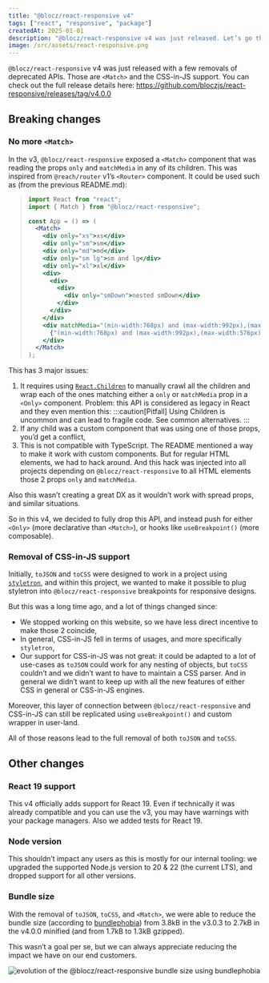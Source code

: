 ```yaml
---
title: "@blocz/react-responsive v4"
tags: ["react", "responsive", "package"]
createdAt: 2025-01-01
description: "@blocz/react-responsive v4 was just released. Let’s go through all the different features and changes added by this new major version"
image: /src/assets/react-responsive.png
---
```



`@blocz/react-responsive` v4 was just released with a few removals of deprecated APIs. Those are `<Match>` and the CSS-in-JS support. You can check out the full release details here: https://github.com/bloczjs/react-responsive/releases/tag/v4.0.0

## Breaking changes

### No more `<Match>`

In the v3, `@blocz/react-responsive` exposed a `<Match>` component that was reading the props `only` and `matchMedia` in any of its children. This was inspired from `@reach/router` v1’s `<Router>` component. It could be used such as (from the previous README.md):

> ```jsx
> import React from "react";
> import { Match } from "@blocz/react-responsive";
>
> const App = () => (
>   <Match>
>     <div only="xs">xs</div>
>     <div only="sm">sm</div>
>     <div only="md">md</div>
>     <div only="sm lg">sm and lg</div>
>     <div only="xl">xl</div>
>     <div>
>       <div>
>         <div>
>           <div only="smDown">nested smDown</div>
>         </div>
>       </div>
>     </div>
>     <div matchMedia="(min-width:768px) and (max-width:992px),(max-width:576px)">
>       {"(min-width:768px) and (max-width:992px),(max-width:576px)"}
>     </div>
>   </Match>
> );
> ```

This has 3 major issues:

1. It requires using [`React.Children`](https://react.dev/reference/react/Children) to manually crawl all the children and wrap each of the ones matching either a `only` or `matchMedia` prop in a `<Only>` component. Problem: this API is considered as legacy in React and they even mention this:
   :::caution[Pitfall]
   Using Children is uncommon and can lead to fragile code. See common alternatives.
   :::
2. If any child was a custom component that was using one of those props, you’d get a conflict,
3. This is not compatible with TypeScript. The README mentioned a way to make it work with custom components. But for regular HTML elements, we had to hack around. And this hack was injected into all projects depending on `@blocz/react-responsive` to all HTML elements those 2 props `only` and `matchMedia`.

Also this wasn’t creating a great DX as it wouldn’t work with spread props, and similar situations.

So in this v4, we decided to fully drop this API, and instead push for either `<Only>` (more declarative than `<Match>`), or hooks like `useBreakpoint()` (more composable).

### Removal of CSS-in-JS support

Initially, `toJSON` and `toCSS` were designed to work in a project using [`styletron`](https://styletron.org/), and within this project, we wanted to make it possible to plug styletron into `@blocz/react-responsive` breakpoints for responsive designs.

But this was a long time ago, and a lot of things changed since:

- We stopped working on this website, so we have less direct incentive to make those 2 coincide,
- In general, CSS-in-JS fell in terms of usages, and more specifically `styletron`,
- Our support for CSS-in-JS was not great: it could be adapted to a lot of use-cases as `toJSON` could work for any nesting of objects, but `toCSS` couldn’t and we didn’t want to have to maintain a CSS parser. And in general we didn’t want to keep up with all the new features of either CSS in general or CSS-in-JS engines.

Moreover, this layer of connection between `@blocz/react-responsive` and CSS-in-JS can still be replicated using `useBreakpoint()` and custom wrapper in user-land.

All of those reasons lead to the full removal of both `toJSON` and `toCSS`.

## Other changes

### React 19 support

This v4 officially adds support for React 19. Even if technically it was already compatible and you can use the v3, you may have warnings with your package managers. Also we added tests for React 19.

### Node version

This shouldn’t impact any users as this is mostly for our internal tooling: we upgraded the supported Node.js version to 20 & 22 (the current LTS), and dropped support for all other versions.

### Bundle size

With the removal of `toJSON`, `toCSS`, and `<Match>`, we were able to reduce the bundle size (according to [bundlephobia](https://bundlephobia.com/package/@blocz/react-responsive@4.0.0)) from 3.8kB in the v3.0.3 to 2.7kB in the v4.0.0 minified (and from 1.7kB to 1.3kB gzipped).

This wasn’t a goal per se, but we can always appreciate reducing the impact we have on our end customers.

![evolution of the @blocz/react-responsive bundle size using bundlephobia](@assets/react-responsive-v4-bundle-size.png)
